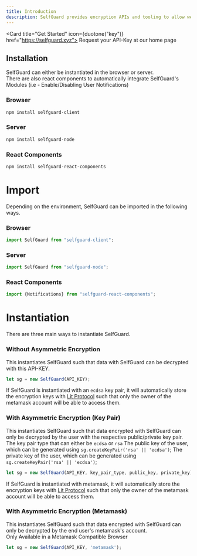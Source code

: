 ```yaml
---
title: Introduction
description: SelfGuard provides encryption APIs and tooling to allow web2/3 developers to build enhanced and secure UI/UX.
---
```


<Card title="Get Started" icon={duotone("key")} href="https://selfguard.xyz">
  Request your API-Key at our home page
</Card>


## Installation
SelfGuard can either be instantiated in the browser or server. <br/>
There are also react components to automatically integrate SelfGuard's Modules (i.e - Enable/Disabling User Notifications)

### Browser
```bash Terminal
npm install selfguard-client
```

### Server
```bash Terminal
npm install selfguard-node
```

### React Components
```bash Terminal
npm install selfguard-react-components
```

# Import
Depending on the environment, SelfGuard can be imported in the following ways.

### Browser

```js
import SelfGuard from "selfguard-client";
```

### Server

```js
import SelfGuard from "selfguard-node";
```

### React Components
```js
import {Notifications} from "selfguard-react-components";
```

# Instantiation
There are three main ways to instantiate SelfGuard.

### Without Asymmetric Encryption

This instantiates SelfGuard such that data with SelfGuard can be decrypted with this API-KEY.
```js
let sg = new SelfGuard(API_KEY);
```


<Tip>If SelfGuard is instantiated with an `ecdsa` key pair, it will automatically store the encryption keys with <a href='https://litprotocol.com/' target="_blank" rel="noopener noreferrer">Lit Protocol</a> such that only the owner of the metamask account will be able to access them.</Tip>
### With Asymmetric Encryption (Key Pair)
This instantiates SelfGuard such that data encrypted with SelfGuard can only be decrypted by the user with the respective public/private key pair.
<ParamField path="key_pair_type" required={true} type="string">
  The key pair type that can either be `ecdsa` or `rsa`
</ParamField>
<ParamField path="public_key" required={true} type="string">
  The public key of the user, which can be generated using `sg.createKeyPair('rsa' || 'ecdsa')`;
</ParamField>
<ParamField path="private_key" required={true} type="string">
  The private key of the user, which can be generated using `sg.createKeyPair('rsa' || 'ecdsa')`;
</ParamField>

```js
let sg = new SelfGuard(API_KEY, key_pair_type, public_key, private_key);
```


<Tip>If SelfGuard is instantiated with metamask, it will automatically store the encryption keys with <a href='https://litprotocol.com/' target="_blank" rel="noopener noreferrer">Lit Protocol</a> such that only the owner of the metamask account will be able to access them.</Tip>
### With Asymmetric Encryption (Metamask)
This instantiates SelfGuard such that data encrypted with SelfGuard can only be decrypted by the end user's metamask's account.
<br/>
<Info>Only Available in a Metamask Compatible Browser</Info>
```js
let sg = new SelfGuard(API_KEY, 'metamask');
```
